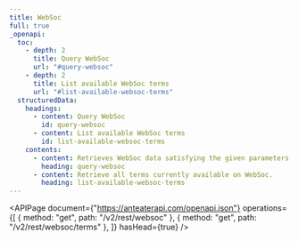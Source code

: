 ```yaml
---
title: WebSoc
full: true
_openapi:
  toc:
    - depth: 2
      title: Query WebSoc
      url: "#query-websoc"
    - depth: 2
      title: List available WebSoc terms
      url: "#list-available-websoc-terms"
  structuredData:
    headings:
      - content: Query WebSoc
        id: query-websoc
      - content: List available WebSoc terms
        id: list-available-websoc-terms
    contents:
      - content: Retrieves WebSoc data satisfying the given parameters.
        heading: query-websoc
      - content: Retrieve all terms currently available on WebSoc.
        heading: list-available-websoc-terms
---
```


<APIPage
  document={"https://anteaterapi.com/openapi.json"}
  operations={[
    { method: "get", path: "/v2/rest/websoc" },
    { method: "get", path: "/v2/rest/websoc/terms" },
  ]}
  hasHead={true}
/>
